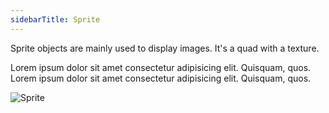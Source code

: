 ```yaml
---
sidebarTitle: Sprite
---
```



<ScriptHeader
    title="Sprite"
    extendsClass="PIXI.Sprite"
    extendsClassLink="https://pixijs.download/dev/docs/scene.CullingMixinConstructor.html"
    implementsClass="StudioObject2D"
    implementsClassLink="/scriptingAPI/objects/studioObject2D"
/>

Sprite objects are mainly used to display images. It's a quad with a texture.

Lorem ipsum dolor sit amet consectetur adipisicing elit. Quisquam, quos. Lorem ipsum dolor sit amet consectetur adipisicing elit. Quisquam, quos.

<Image src="/sprite.png" alt="Sprite" width={500} height={500} />